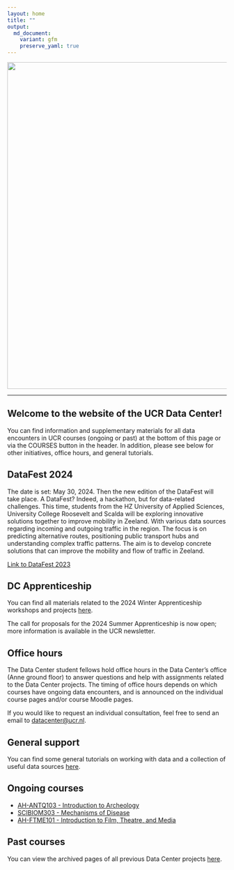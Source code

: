 ```yaml
---
layout: home
title: ""
output:
  md_document:
    variant: gfm
    preserve_yaml: true
---
```


<img src="assets/img/DC_logo.png" width="750" class="center"/>

---

## Welcome to the website of the UCR Data Center!

You can find information and supplementary materials for all data encounters in UCR courses (ongoing or past) at the bottom of this page or via the COURSES button in the header.
In addition, please see below for other initiatives, office hours, and general tutorials.

## DataFest 2024

The date is set: May 30, 2024. Then the new edition of the DataFest will take place. A DataFest? Indeed, a hackathon, but for data-related challenges. This time, students from the HZ University of Applied Sciences, University College Roosevelt and Scalda will be exploring innovative solutions together to improve mobility in Zeeland. With various data sources regarding incoming and outgoing traffic in the region. The focus is on predicting alternative routes, positioning public transport hubs and understanding complex traffic patterns. The aim is to develop concrete solutions that can improve the mobility and flow of traffic in Zeeland. 

[Link to DataFest 2023](https://hz.nl/en/applied-research/news/datafest-2023-data4climate-is-huge-success)

## DC Apprenticeship

You can find all materials related to the 2024 Winter Apprenticeship workshops and projects [here](apprenticeship).

The call for proposals for the 2024 Summer Apprenticeship is now open; more information is available in the UCR newsletter.

## Office hours

The Data Center student fellows hold office hours in the Data Center's office (Anne ground floor) to answer questions and help with assignments related to the Data Center projects.
The timing of office hours depends on which courses have ongoing data encounters, and is announced on the individual course pages and/or course Moodle pages.

If you would like to request an individual consultation, feel free to send an email to [datacenter@ucr.nl](mailto:datacenter@ucr.nl).

## General support

You can find some general tutorials on working with data and a collection of useful data sources [here](tutorial).

## Ongoing courses

* [AH-ANTQ103 - Introduction to Archeology](AH-ANTQ103)
* [SCIBIOM303 - Mechanisms of Disease](SCIBIOM303)
* [AH-FTME101 - Introduction to Film, Theatre, and Media](AH-FTME101)

## Past courses

You can view the archived pages of all previous Data Center projects [here](archive).